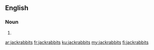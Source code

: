 {{also|jack-rabbits}}
==English==

===Noun===
{{head|en|noun plural form}}

# {{plural of|jackrabbit|lang=en}}

[[ar:jackrabbits]]
[[fr:jackrabbits]]
[[ku:jackrabbits]]
[[my:jackrabbits]]
[[fi:jackrabbits]]